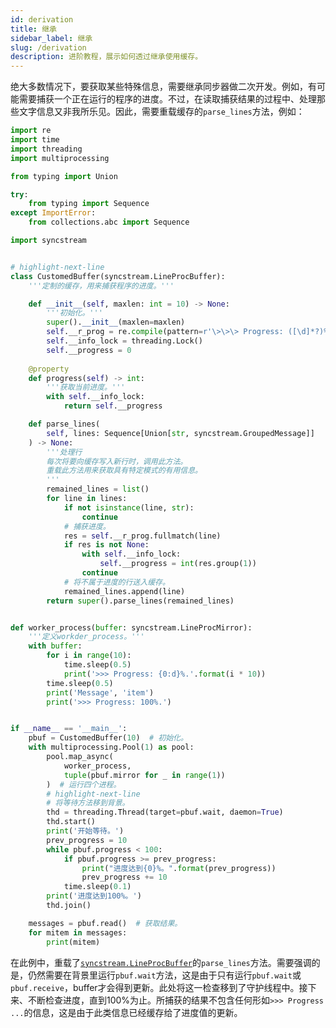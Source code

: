 ```yaml
---
id: derivation
title: 继承
sidebar_label: 继承
slug: /derivation
description: 进阶教程，展示如何透过继承使用缓存。
---
```


绝大多数情况下，要获取某些特殊信息，需要继承同步器做二次开发。例如，有可能需要捕获一个正在运行的程序的进度。不过，在读取捕获结果的过程中、处理那些文字信息又非我所乐见。因此，需要重载缓存的`parse_lines`方法，例如：

```python showLineNumbers title="derivation.py"
import re
import time
import threading
import multiprocessing

from typing import Union

try:
    from typing import Sequence
except ImportError:
    from collections.abc import Sequence

import syncstream


# highlight-next-line
class CustomedBuffer(syncstream.LineProcBuffer):
    '''定制的缓存，用来捕获程序的进度。'''

    def __init__(self, maxlen: int = 10) -> None:
        '''初始化。'''
        super().__init__(maxlen=maxlen)
        self.__r_prog = re.compile(pattern=r'\>\>\> Progress: ([\d]*?)%\.')
        self.__info_lock = threading.Lock()
        self.__progress = 0
    
    @property
    def progress(self) -> int:
        '''获取当前进度。'''
        with self.__info_lock:
            return self.__progress

    def parse_lines(
        self, lines: Sequence[Union[str, syncstream.GroupedMessage]]
    ) -> None:
        '''处理行
        每次将要向缓存写入新行时，调用此方法。
        重载此方法用来获取具有特定模式的有用信息。
        '''
        remained_lines = list()
        for line in lines:
            if not isinstance(line, str):
                continue
            # 捕获进度。
            res = self.__r_prog.fullmatch(line)
            if res is not None:
                with self.__info_lock:
                    self.__progress = int(res.group(1))
                continue
            # 将不属于进度的行送入缓存。
            remained_lines.append(line)
        return super().parse_lines(remained_lines)


def worker_process(buffer: syncstream.LineProcMirror):
    '''定义workder_process。'''
    with buffer:
        for i in range(10):
            time.sleep(0.5)
            print('>>> Progress: {0:d}%.'.format(i * 10))
        time.sleep(0.5)
        print('Message', 'item')
        print('>>> Progress: 100%.')


if __name__ == '__main__':
    pbuf = CustomedBuffer(10)  # 初始化。
    with multiprocessing.Pool(1) as pool:
        pool.map_async(
            worker_process,
            tuple(pbuf.mirror for _ in range(1))
        )  # 运行四个进程。
        # highlight-next-line
        # 将等待方法移到背景。
        thd = threading.Thread(target=pbuf.wait, daemon=True)
        thd.start()
        print('开始等待。')
        prev_progress = 10
        while pbuf.progress < 100:
            if pbuf.progress >= prev_progress:
                print("进度达到{0}%。".format(prev_progress))
                prev_progress += 10
            time.sleep(0.1)
        print('进度达到100%。')
        thd.join()

    messages = pbuf.read()  # 获取结果。
    for mitem in messages:
        print(mitem)
```

在此例中，重载了[`syncstream.LineProcBuffer`](../apis/mproc/LineProcBuffer.mdx#-parse_lines)的`parse_lines`方法。需要强调的是，仍然需要在背景里运行`pbuf.wait`方法，这是由于只有运行`pbuf.wait`或`pbuf.receive`，buffer才会得到更新。此处将这一检查移到了守护线程中。接下来、不断检查进度，直到100%为止。所捕获的结果不包含任何形如`>>> Progress ...`的信息，这是由于此类信息已经缓存给了进度值的更新。
